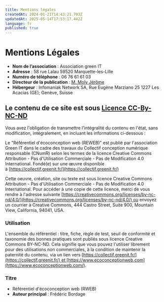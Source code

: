 ```yaml
---
title: Mentions légales
createdAt: 2024-01-21T14:43:21.793Z
updatedAt: 2025-05-14T17:53:17.442Z
language: fr
published: true
---
```


# Mentions Légales

* **Nom de l’association** : Association green IT
* **Adresse** : 58 rue Lalau 59520 Marquette-les-Lille
* **Numéro de téléphone** : 06 76 61 61 03
* **Directeur de la publication** : [M. Moly Jérôme](https://ref.greenit.fr/wp/jerome@greenit.fr)
* **Hébergeur** : Infomaniak Network SA, Rue Eugène Marziano 25 1227 Les Acacias (GE); Genève, Suisse

## Le contenu de ce site est sous [Licence CC-By-NC-ND](https://creativecommons.org/licenses/by-nc-nd/4.0/)

Vous avez l'obligation de transmettre l'intégralité du contenu en l'état, sans modification, intégralement, en incluant les informations ci-dessous :

Le "Référentiel d'écoconception web (REWEB)" est publié par l'association Green IT dans le cadre des travaux du Collectif conception numérique responsable (CNumR) selon les termes de la licence Creative Commons Attribution - Pas d'Utilisation Commerciale - Pas de Modification 4.0 International. Fondé(e) sur une œuvre disponible à [https://collectif.greenit.fr/](https://collectif.greenit.fr/)

Cette oeuvre, création, site ou texte est sous licence Creative Commons Attribution - Pas d'Utilisation Commerciale - Pas de Modification 4.0 International. Pour accéder à une copie de cette licence, merci de vous rendre à l'adresse suivante [https://creativecommons.org/licenses/by-nc-nd/4.0/](https://creativecommons.org/licenses/by-nc-nd/4.0/) ou envoyez un courrier à Creative Commons, 444 Castro Street, Suite 900, Mountain View, California, 94041, USA.

### Utilisation

L'ensemble du référentiel : titre, fiche, règle de test, seuil de conformité et taxonomie des bonnes pratiques sont publiés sous licence Creative Commons BY-NC-ND. Cela signifie que vous pouvez l'utiliser librement pour des utilisations non commerciales, à la condition de maintenir la paternité du contenu, via un lien vers [https://collectif.greenit.fr/](https://collectif.greenit.fr/) et [https://www.ecoconceptionweb.com](https://www.ecoconceptionweb.com/).

### Titre

* Référentiel d'écoconception web (RWEB)
* **Auteur principal** : Frédéric Bordage
